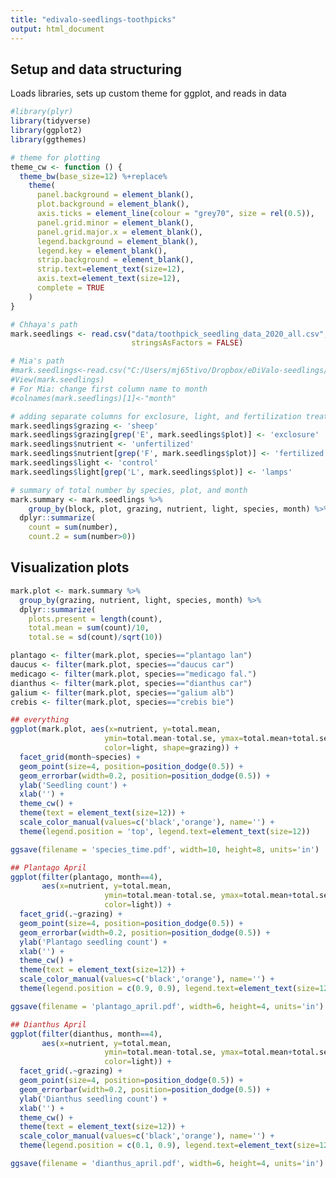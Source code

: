 ```yaml
---
title: "edivalo-seedlings-toothpicks"
output: html_document
---
```


## Setup and data structuring
Loads libraries, sets up custom theme for ggplot, and reads in data
```r
#library(plyr)
library(tidyverse)
library(ggplot2)
library(ggthemes)

# theme for plotting
theme_cw <- function () { 
  theme_bw(base_size=12) %+replace% 
    theme(
      panel.background = element_blank(), 
      plot.background = element_blank(), 
      axis.ticks = element_line(colour = "grey70", size = rel(0.5)),
      panel.grid.minor = element_blank(), 
      panel.grid.major.x = element_blank(),
      legend.background = element_blank(), 
      legend.key = element_blank(),
      strip.background = element_blank(), 
      strip.text=element_text(size=12),
      axis.text=element_text(size=12),
      complete = TRUE
    )
}

# Chhaya's path
mark.seedlings <- read.csv("data/toothpick_seedling_data_2020_all.csv",
                           stringsAsFactors = FALSE)

# Mia's path
#mark.seedlings<-read.csv("C:/Users/mj65tivo/Dropbox/eDiValo-seedlings/Data Entry/toothpick_seedling_data_2020_all.csv", stringsAsFactors = FALSE)
#View(mark.seedlings)
# For Mia: change first column name to month
#colnames(mark.seedlings)[1]<-"month"

# adding separate columns for exclosure, light, and fertilization treatments
mark.seedlings$grazing <- 'sheep'
mark.seedlings$grazing[grep('E', mark.seedlings$plot)] <- 'exclosure'
mark.seedlings$nutrient <- 'unfertilized'
mark.seedlings$nutrient[grep('F', mark.seedlings$plot)] <- 'fertilized'
mark.seedlings$light <- 'control'
mark.seedlings$light[grep('L', mark.seedlings$plot)] <- 'lamps'

# summary of total number by species, plot, and month
mark.summary <- mark.seedlings %>%
    group_by(block, plot, grazing, nutrient, light, species, month) %>%
  dplyr::summarize(
    count = sum(number),
    count.2 = sum(number>0))

```

## Visualization plots

```r
mark.plot <- mark.summary %>% 
  group_by(grazing, nutrient, light, species, month) %>%
  dplyr::summarize(
    plots.present = length(count),
    total.mean = sum(count)/10,
    total.se = sd(count)/sqrt(10))

plantago <- filter(mark.plot, species=="plantago lan")
daucus <- filter(mark.plot, species=="daucus car")
medicago <- filter(mark.plot, species=="medicago fal.")
dianthus <- filter(mark.plot, species=="dianthus car")
galium <- filter(mark.plot, species=="galium alb")
crebis <- filter(mark.plot, species=="crebis bie")

## everything
ggplot(mark.plot, aes(x=nutrient, y=total.mean, 
                     ymin=total.mean-total.se, ymax=total.mean+total.se,
                     color=light, shape=grazing)) +
  facet_grid(month~species) +
  geom_point(size=4, position=position_dodge(0.5)) +
  geom_errorbar(width=0.2, position=position_dodge(0.5)) +
  ylab('Seedling count') +
  xlab('') +
  theme_cw() +
  theme(text = element_text(size=12)) +
  scale_color_manual(values=c('black','orange'), name='') +
  theme(legend.position = 'top', legend.text=element_text(size=12))

ggsave(filename = 'species_time.pdf', width=10, height=8, units='in')

## Plantago April
ggplot(filter(plantago, month==4),
       aes(x=nutrient, y=total.mean, 
                     ymin=total.mean-total.se, ymax=total.mean+total.se,
                     color=light)) +
  facet_grid(.~grazing) +
  geom_point(size=4, position=position_dodge(0.5)) +
  geom_errorbar(width=0.2, position=position_dodge(0.5)) +
  ylab('Plantago seedling count') +
  xlab('') +
  theme_cw() +
  theme(text = element_text(size=12)) +
  scale_color_manual(values=c('black','orange'), name='') +
  theme(legend.position = c(0.9, 0.9), legend.text=element_text(size=12))

ggsave(filename = 'plantago_april.pdf', width=6, height=4, units='in')

## Dianthus April
ggplot(filter(dianthus, month==4),
       aes(x=nutrient, y=total.mean, 
                     ymin=total.mean-total.se, ymax=total.mean+total.se,
                     color=light)) +
  facet_grid(.~grazing) +
  geom_point(size=4, position=position_dodge(0.5)) +
  geom_errorbar(width=0.2, position=position_dodge(0.5)) +
  ylab('Dianthus seedling count') +
  xlab('') +
  theme_cw() +
  theme(text = element_text(size=12)) +
  scale_color_manual(values=c('black','orange'), name='') +
  theme(legend.position = c(0.1, 0.9), legend.text=element_text(size=12))

ggsave(filename = 'dianthus_april.pdf', width=6, height=4, units='in')

```

